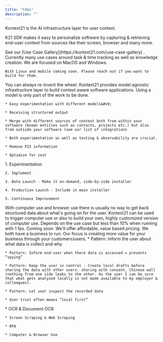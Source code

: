 ```yaml
---
title: "FAQs"
description: ""
---
```


Kontext21 is the AI infrastructure layer for user context.

K21 SDK makes it easy to personalize software by capturing & retrieving end-user context from sources like their screen, browser and many more.

<AccordionGroup>
  <Accordion title="What use cases are you targeting?">
    See our [Use Case Gallery](https://kontext21.com/use-case-gallery) . Currently many use cases around task & time tracking as well as knowledge creation.
  </Accordion>

  <Accordion title="Which operating systems do you support?">
    We are focused on MacOS and Windows.

    With Linux and mobile coming soon. Please reach out if you want to build for them.
  </Accordion>

  <Accordion title="Why should we use this instead of integrating directly with model XY?">
    You can always re-invent the wheel. Kontext21 provides model agnostic infrastructure layer to build context aware software applications. Using a model is only part of the work to be done.

    * Easy experimentation with different models&#x9;

    * Receiving structured output

    * Merge with different sources of context both from within your software (known entities such as contacts, projects etc.) but also from outside your software (see our list of integrations

    * Both experimentation as well as testing & observability are crucial.

    * Remove PII information

    * Optimize for cost

  </Accordion>

  <Accordion title="What are the development stages for context aware AI apps" defaultOpen={false}>
    1. Experimentation

    2. Implement

    3. Beta Launch - Make it on-demand, side-by-side installer

    4. Production Launch - Include in main installer

    5. Continuous Improvement
  </Accordion>


  <Accordion title="How does this compare to computer use and browser use?" >
    With computer use and browser use there is usually no way to get back structured data about what's going on for the user. Kontext21 can be used to trigger computer use or also to build your own, highly customized version of computer use.
  </Accordion>

  <Accordion title="How much CPU & memory resources does it take?" defaultOpen={false}>
    Depends on the use case but less than 10% when running with 1 fps.&#x20;
  </Accordion>

  <Accordion title="What will pricing be like?" defaultOpen={false}>
    Coming soon. We'll offer affordable, value based pricing. We both have a business to run. Our focus is creating more value for your business through your customers/users.
  </Accordion>

  <Accordion title="What about privacy?" defaultOpen={false}>
    * Pattern: Inform the user about what data is collect and why

    * Pattern: Inform end-user when there data is accessed = prevents “spying”

    * Pattern: Keep the user in control - Create local drafts before sharing the data with other users. sharing with consent, Chinese wall (nothing from one side leaks to the other. As the user I can be sure that what gets analyzed locally is not made available to my employer & colleagues).

    * Pattern: Let user inspect the recorded data

    * User trust often means “local first”
  </Accordion>

  
  <Accordion title="What are related Industries?" defaultOpen={false}>
    * OCR & Document OCR

    * Screen Scraping & Web Scraping

    * RPA

    * Computer & Browser Use


  </Accordion>
</AccordionGroup>